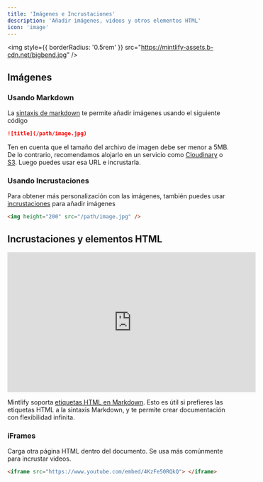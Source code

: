 ```yaml
---
title: 'Imágenes e Incrustaciones'
description: 'Añadir imágenes, videos y otros elementos HTML'
icon: 'image'
---
```


<img
  style={{ borderRadius: '0.5rem' }}
  src="https://mintlify-assets.b-cdn.net/bigbend.jpg"
/>

## Imágenes

### Usando Markdown

La [sintaxis de markdown](https://www.markdownguide.org/basic-syntax/#images) te permite añadir imágenes usando el siguiente código

```md
![title](/path/image.jpg)
```

Ten en cuenta que el tamaño del archivo de imagen debe ser menor a 5MB. De lo contrario, recomendamos alojarlo en un servicio como [Cloudinary](https://cloudinary.com/) o [S3](https://aws.amazon.com/s3/). Luego puedes usar esa URL e incrustarla.

### Usando Incrustaciones

Para obtener más personalización con las imágenes, también puedes usar [incrustaciones](/writing-content/embed) para añadir imágenes

```html
<img height="200" src="/path/image.jpg" />
```

## Incrustaciones y elementos HTML

<iframe
  width="560"
  height="315"
  src="https://www.youtube.com/embed/4KzFe50RQkQ"
  title="YouTube video player"
  frameBorder="0"
  allow="accelerometer; autoplay; clipboard-write; encrypted-media; gyroscope; picture-in-picture"
  allowFullScreen
  style={{ width: '100%', borderRadius: '0.5rem' }}
></iframe>

<br />

<Tip>

Mintlify soporta [etiquetas HTML en Markdown](https://www.markdownguide.org/basic-syntax/#html). Esto es útil si prefieres las etiquetas HTML a la sintaxis Markdown, y te permite crear documentación con flexibilidad infinita.

</Tip>

### iFrames

Carga otra página HTML dentro del documento. Se usa más comúnmente para incrustar videos.

```html
<iframe src="https://www.youtube.com/embed/4KzFe50RQkQ"> </iframe>
```